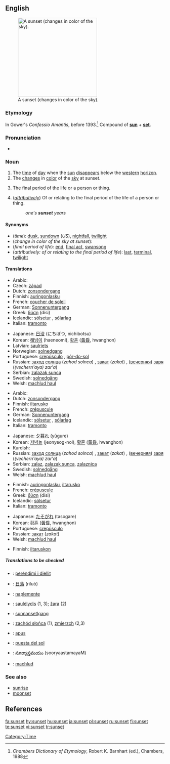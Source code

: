 {{rfc|References as level 2 header}}
==English==
{{wikipedia}}
[[Image:Sunset may 2006 panorama.jpg|thumb|right|250px|A sunset (changes in color of the sky).]]

===Etymology===
In Gower's ''Confessio Amantis'', before 1393.<ref>''Chambers Dictionary of Etymology'', Robert K. Barnhart (ed.), Chambers, 1988</ref> Compound of '''[[sun]]''' + '''[[set]]'''.

===Pronunciation===
*{{audio|en-us-sunset.ogg|Audio (US)}}

===Noun===
{{en-noun}}

# The [[time]] of [[day]] when the [[sun]] [[disappear]]s below the [[western]] [[horizon]].
# The [[change]]s in [[color]] of the [[sky]] at sunset.
# {{figuratively}} The final period of the life or a person or thing.
# (''[[attributively]]'') Of or relating to the final period of the life of a person or thing.<!--this is still a noun, not an adjective-->
#:''one's '''sunset''' years''

====Synonyms====
*(''time''): [[dusk]], [[sundown]] (''US''), [[nightfall]], [[twilight]]
*(''change in color of the sky at sunset''):
*(''final period of life''): [[end]], [[final act]], [[swansong]]
*(''attributively: of or relating to the final period of life''): [[last]], [[terminal]], [[twilight]]

====Translations====
{{trans-top|time of day}}
*Arabic: {{ARchar|[[مغرب]]}}
*Czech: [[západ]] {{m}}
*Dutch: [[zonsondergang]] {{m}}
*Finnish: [[auringonlasku]]
*French: [[coucher de soleil]] {{m}}
*German: [[Sonnenuntergang]] {{m}}
*Greek: [[δύση]] (dísi) {{f}}
*Icelandic: [[sólsetur]] {{n}}, [[sólarlag]] {{n}}
*Italian: [[tramonto]] {{m}}
{{trans-mid}}
*Japanese: [[日没]] (にちぼつ, nichibotsu)
*Korean: [[해넘이]] (haeneomI), [[황혼]] ([[黃昏]], hwanghon)
*Latvian: [[saulriets]] {{m}}
*Norwegian: [[solnedgang]] {{m}}
*Portuguese: [[crepúsculo]] {{m}}, [[pôr-do-sol]] {{m}}
*Russian: [[заход солнца]] (''zahod solnca'') {{m}}, [[закат]] (''zakat'') {{m}}, ([[вечерний|вечерняя]]) [[заря]] (''(vechern'aya) zar'a'') {{f}}
*Serbian: [[zalazak sunca]]
*Swedish: [[solnedgång]] {{c}}
*Welsh: [[machlud haul]]
{{trans-bottom}}

{{trans-top|changes in color of sky at sunset}}
*Arabic: {{ARchar|[[غروب الشمس]]}} {{unicode|(ğurú:b aš-šams)}} {{m}}
*Dutch: [[zonsondergang]] {{m}}
*Finnish: [[iltarusko]]
*French: [[crépuscule]] {{m}}
*German: [[Sonnenuntergang]] {{m}}
*Icelandic: [[sólsetur]] {{n}}, [[sólarlag]] {{n}}
*Italian: [[tramonto]] {{m}}
{{trans-mid}}
*Japanese: [[夕暮れ]] (yūgure)
*Korean: [[저녁놀]] (jeonyeog-nol), [[황혼]] ([[黃昏]], hwanghon)
*Kurdish: {{KUchar|[[ڕۆژ ئاوا]]}}
*Russian: [[заход солнца]] (''zahod solnca'') {{m}}, [[закат]] (''zakat'') {{m}}, ([[вечерний|вечерняя]]) [[заря]] (''(vechern'aya) zar'a'') {{f}}
*Serbian: [[zalaz]], [[zalazak sunca]], [[zalaznica]]
*Swedish: [[solnedgång]] {{c}}
*Welsh: [[machlud haul]]
{{trans-bottom}}

{{trans-top|final period of life}}
*Finnish: [[auringonlasku]], [[iltarusko]]
*French: [[crépuscule]] {{m}}
*Greek: [[δύση]] (dísi) {{f}}
*Icelandic: [[sólsetur]] {{n}}
*Italian: [[tramonto]] {{m}}
{{trans-mid}}
*Japanese: [[たそがれ]] (tasogare)
*Korean: [[황혼]] ([[黃昏]], hwanghon)
*Portuguese: [[crepúsculo]] {{m}}
*Russian: [[закат]] (''zakat'') {{m}}
*Welsh: [[machlud haul]]
{{trans-bottom}}

{{trans-top|attributively: of or relating to the final period of life}}
*Finnish: [[iltarusko|iltaruskon]]
{{trans-mid}}
{{trans-bottom}}

=====Translations to be checked=====
{{checktrans}}
*{{ttbc|Albanian}}: [[perëndimi i diellit]]
*{{ttbc|Chinese}}: [[日落]] (rìluò)
*{{ttbc|Hungarian}}: [[naplemente]]
*{{ttbc|Lithuanian}}: [[saulėlydis]] {{m}} (1, 3); [[žara]] {{f}} (2)
*{{ttbc|Old English}}: [[sunnansetlgang]] {{m}}
*{{ttbc|Polish}}: [[zachód słońca]] {{m}} (1), [[zmierzch]] {{m}} (2,3)
*{{ttbc|Romanian}}: [[apus]] {{n}}
*{{ttbc|Spanish}}: [[puesta del sol]] {{f}}
*{{ttbc|Telugu}}: [[సూర్యాస్తమయం]] (sooryaastamayaM)
*{{ttbc|Welsh}}: [[machlud]]

<!--===Adjective===
This is actually an attributive use of the noun and has been moved to the noun section above
-->

===See also===
*[[sunrise]]
*[[moonset]]

==References==
<references/>

[[Category:Time]]

[[fa:sunset]]
[[hy:sunset]]
[[hu:sunset]]
[[ja:sunset]]
[[pl:sunset]]
[[ru:sunset]]
[[fi:sunset]]
[[te:sunset]]
[[vi:sunset]]
[[tr:sunset]]